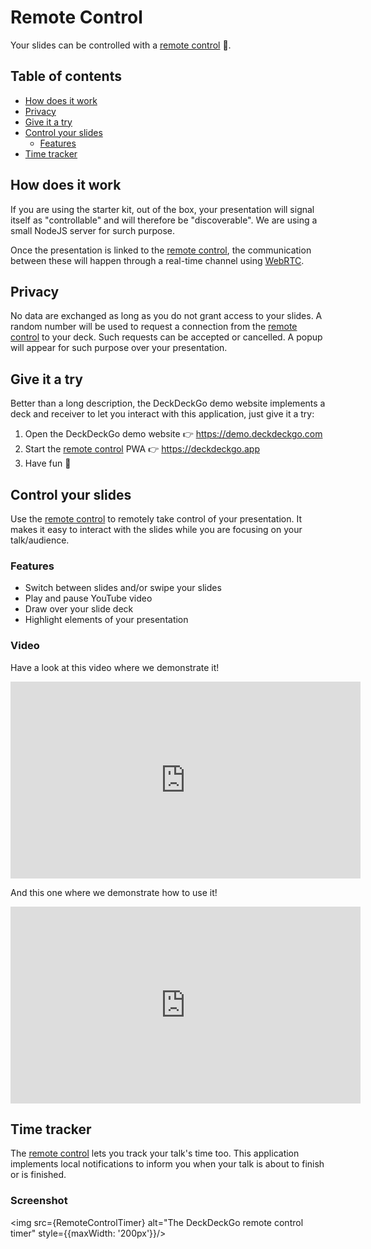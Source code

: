 


<Meta title="Introduction/Remote Control" />

<style>{`
  .subheading {
    --mediumdark: '#999999';
    font-weight: 900;
    font-size: 13px;
    color: #999;
    letter-spacing: 6px;
    line-height: 24px;
    text-transform: uppercase;
    margin-bottom: 12px;
    margin-top: 40px;
  }

  .link-list {
    display: grid;
    grid-template-columns: 1fr;
    grid-template-rows: 1fr 1fr;
    row-gap: 10px;
  }

  @media (min-width: 620px) {
    .link-list {
      row-gap: 20px;
      column-gap: 20px;
      grid-template-columns: 1fr 1fr;
    }
  }

  @media all and (-ms-high-contrast:none) {
  .link-list {
      display: -ms-grid;
      -ms-grid-columns: 1fr 1fr;
      -ms-grid-rows: 1fr 1fr;
    }
  }

  .link-item {
    display: block;
    padding: 20px 30px 20px 15px;
    border: 1px solid #00000010;
    border-radius: 5px;
    transition: background 150ms ease-out, border 150ms ease-out, transform 150ms ease-out;
    color: #333333;
    display: flex;
    align-items: flex-start;
  }

  .link-item:hover {
    border-color: #1EA7FD50;
    transform: translate3d(0, -3px, 0);
    box-shadow: rgba(0, 0, 0, 0.08) 0 3px 10px 0;
  }

  .link-item:active {
    border-color: #1EA7FD;
    transform: translate3d(0, 0, 0);
  }

  .link-item strong {
    font-weight: 700;
    display: block;
    margin-bottom: 2px;
  }

  .link-item img {
    height: 40px;
    width: 40px;
    margin-right: 15px;
    flex: none;
  }

  .link-item span {
    font-size: 14px;
    line-height: 20px;
  }

  .tip {
    display: inline-block;
    border-radius: 1em;
    font-size: 11px;
    line-height: 12px;
    font-weight: 700;
    background: #E7FDD8;
    color: #66BF3C;
    padding: 4px 12px;
    margin-right: 10px;
    vertical-align: top;
  }

  .tip-wrapper {
    font-size: 13px;
    line-height: 20px;
    margin-top: 40px;
    margin-bottom: 40px;
  }

  .tip-wrapper code {
    font-size: 12px;
    display: inline-block;
  }


`}</style>

# Remote Control

Your slides can be controlled with a [remote control] 📱.

## Table of contents

- [How does it work](#how-does-it-work)
- [Privacy](#privacy)
- [Give it a try](#give-it-a-try)
- [Control your slides](#control-your-slides)
  - [Features](#features)
- [Time tracker](#time-tracker)

## How does it work

If you are using the starter kit, out of the box, your presentation will signal itself as "controllable" and will therefore be "discoverable". We are using a small NodeJS server for surch purpose.

Once the presentation is linked to the [remote control], the communication between these will happen through a real-time channel using [WebRTC](https://webrtc.org/).

## Privacy

No data are exchanged as long as you do not grant access to your slides. A random number will be used to request a connection from the [remote control] to your deck. Such requests can be accepted or cancelled. A popup will appear for such purpose over your presentation.

## Give it a try

Better than a long description, the DeckDeckGo demo website implements a deck and receiver to let you interact with this application, just give it a try:

1. Open the DeckDeckGo demo website 👉 https://demo.deckdeckgo.com
2. Start the [remote control] PWA 👉 https://deckdeckgo.app
3. Have fun 🎉

## Control your slides

Use the [remote control] to remotely take control of your presentation. It makes it easy to interact with the slides while you are focusing on your talk/audience.

### Features

- Switch between slides and/or swipe your slides
- Play and pause YouTube video
- Draw over your slide deck
- Highlight elements of your presentation

### Video

Have a look at this video where we demonstrate it!

<iframe width="560" height="315" src="https://www.youtube.com/embed/3o3oGBTTRSs" frameborder="0"></iframe>

And this one where we demonstrate how to use it!

<iframe width="560" height="315" src="https://www.youtube.com/embed/nxjHYBLTw5E" frameborder="0"></iframe>

## Time tracker

The [remote control] lets you track your talk's time too. This application implements local notifications to inform you when your talk is about to finish or is finished.

### Screenshot

<img src={RemoteControlTimer} alt="The DeckDeckGo remote control timer" style={{maxWidth: '200px'}}/>

[DeckDeckGo]: https://deckdeckgo.com
[remote control]: https://deckdeckgo.app
